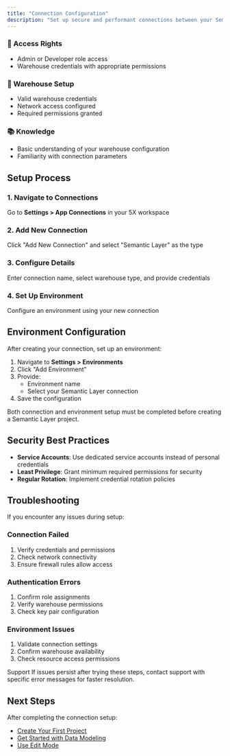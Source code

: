 ```yaml
---
title: "Connection Configuration"
description: "Set up secure and performant connections between your Semantic Layer and data warehouse to unlock the full potential of your data."
---
```


### 👤 Access Rights

- Admin or Developer role access
- Warehouse credentials with appropriate permissions

### 🔑 Warehouse Setup

- Valid warehouse credentials
- Network access configured
- Required permissions granted

### 📚 Knowledge

- Basic understanding of your warehouse configuration
- Familiarity with connection parameters

## Setup Process

### 1. Navigate to Connections

Go to **Settings \> App Connections** in your 5X workspace

### 2. Add New Connection

Click "Add New Connection" and select "Semantic Layer" as the type

### 3. Configure Details

Enter connection name, select warehouse type, and provide credentials

### 4. Set Up Environment

Configure an environment using your new connection

## Environment Configuration

After creating your connection, set up an environment:

1. Navigate to **Settings \> Environments**
2. Click "Add Environment"
3. Provide:
   - Environment name
   - Select your Semantic Layer connection
4. Save the configuration

<Info>
  Both connection and environment setup must be completed before creating a Semantic Layer project.
</Info>

## Security Best Practices

- **Service Accounts**: Use dedicated service accounts instead of personal credentials
- **Least Privilege**: Grant minimum required permissions for security
- **Regular Rotation**: Implement credential rotation policies

## Troubleshooting

If you encounter any issues during setup:

### Connection Failed

1. Verify credentials and permissions
2. Check network connectivity
3. Ensure firewall rules allow access

### Authentication Errors

1. Confirm role assignments
2. Verify warehouse permissions
3. Check key pair configuration

### Environment Issues

1. Validate connection settings
2. Confirm warehouse availability
3. Check resource access permissions

<Tip>
  Support
  If issues persist after trying these steps, contact support with specific error messages for faster resolution.
</Tip>

## Next Steps

After completing the connection setup:

- [Create Your First Project](/Semantic-Layer/Setup-Guide/creating-project)
- [Get Started with Data Modeling](/Semantic-Layer/Setup-Guide/getting-started-dm)
- [Use Edit Mode](/Semantic-Layer/Setup-Guide/edit-mode)